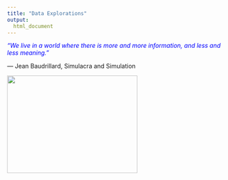 ```yaml
---
title: "Data Explorations"
output:
  html_document
---
```

<!-- Global Site Tag (gtag.js) - Google Analytics -->
<script async src="https://www.googletagmanager.com/gtag/js?id=UA-107179382-1"></script>
<script>
  window.dataLayer = window.dataLayer || [];
  function gtag(){dataLayer.push(arguments)};
  gtag('js', new Date());

  gtag('config', 'UA-107179382-1');
</script>


<i style="color: blue"> “We live in a world where there is more and more information, and less and less meaning.”</i> 

― Jean Baudrillard, Simulacra and Simulation

<img src="solemnsimulacrum.jpg" style="width:304px;height:228px">